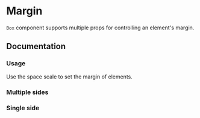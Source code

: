 

# Margin

`Box` component supports multiple props for controlling an element's margin.

<Scale values={tokens.spacing} />

## Documentation

### Usage

Use the space scale to set the margin of elements.

<Demo component={Usage} />

### Multiple sides

<Demo component={MultipleUsage} />

### Single side

<Demo component={SingleUsage} />
